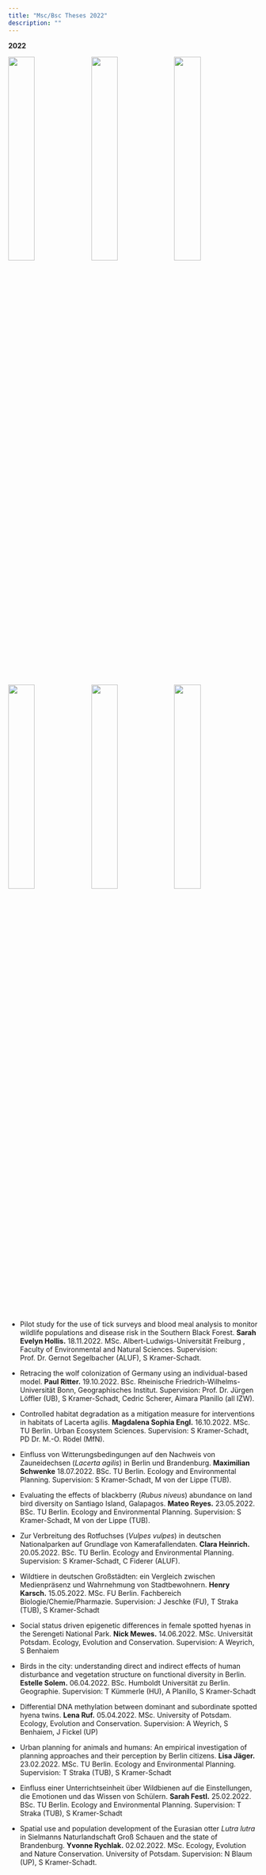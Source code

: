 ```yaml
---
title: "Msc/Bsc Theses 2022"
description: ""
---
```


**2022**

![](img/bee_bsc-theses.png){width=32.5%}
![](img/leopard_msc-theses.png){width=32.5%}
![](img/greycrownedcrane_msc-theses.png){width=32.5%}
![](img/ibis-bsc-theses.png){width=32.5%}
![](img/vulpes_vulpes.png){width=32.5%}
![](img/squirrel.png){width=32.5%}

* Pilot study for the use of tick surveys and blood meal analysis to monitor wildlife populations and disease risk in the Southern Black Forest. **Sarah Evelyn Hollis.** <span class='desaturated'>18.11.2022. MSc. Albert-Ludwigs-Universität Freiburg , Faculty of Environmental and Natural Sciences. Supervision: Prof. Dr. Gernot Segelbacher (ALUF), S Kramer-Schadt.</span>

* Retracing the wolf colonization of Germany using an individual-based model. **Paul Ritter.** <span class='desaturated'>19.10.2022. BSc. Rheinische Friedrich-Wilhelms-Universität Bonn, Geographisches Institut. Supervision: Prof. Dr. Jürgen Löffler (UB), S Kramer-Schadt, Cedric Scherer, Aimara Planillo (all IZW).</span>

* Controlled habitat degradation as a mitigation measure for interventions in habitats of Lacerta agilis. **Magdalena Sophia Engl.** <span class='desaturated'>16.10.2022. MSc. TU Berlin. Urban Ecosystem Sciences. Supervision: S Kramer-Schadt, PD Dr. M.-O. Rödel (MfN).</span>

* Einfluss von Witterungsbedingungen auf den Nachweis von Zauneidechsen (*Lacerta agilis*) in Berlin und Brandenburg. **Maximilian Schwenke** <span class='desaturated'>18.07.2022. BSc. TU Berlin. Ecology and Environmental Planning. Supervision: S Kramer-Schadt, M von der Lippe (TUB).</span>

* Evaluating the effects of blackberry (*Rubus niveus*) abundance on land bird diversity on Santiago Island, Galapagos. **Mateo Reyes.** <span class='desaturated'>23.05.2022. BSc. TU Berlin. Ecology and Environmental Planning. Supervision: S Kramer-Schadt, M von der Lippe (TUB).</span>

* Zur Verbreitung des Rotfuchses (*Vulpes vulpes*) in deutschen Nationalparken auf Grundlage von Kamerafallendaten. **Clara Heinrich.** <span class='desaturated'>20.05.2022. BSc. TU Berlin. Ecology and Environmental Planning. Supervision: S Kramer-Schadt, C Fiderer (ALUF).</span>

* Wildtiere in deutschen Großstädten: ein Vergleich zwischen Medienpräsenz und Wahrnehmung von Stadtbewohnern. **Henry Karsch.** <span class='desaturated'>15.05.2022. MSc. FU Berlin. Fachbereich Biologie/Chemie/Pharmazie. Supervision: J Jeschke (FU), T Straka (TUB), S Kramer-Schadt</span>

* Social status driven epigenetic differences in female spotted hyenas in the Serengeti National Park. **Nick Mewes.** <span class='desaturated'>14.06.2022. MSc. Universität Potsdam. Ecology, Evolution and Conservation. Supervision: A Weyrich, S Benhaiem</span>

* Birds in the city: understanding direct and indirect effects of human disturbance and vegetation structure on functional diversity in Berlin. **Estelle Solem.** <span class='desaturated'>06.04.2022. BSc. Humboldt Universität zu Berlin. Geographie. Supervision: T Kümmerle (HU), A Planillo, S Kramer-Schadt</span>

* Differential DNA methylation between dominant and subordinate spotted hyena twins. **Lena Ruf.** <span class='desaturated'>05.04.2022. MSc. University of Potsdam. Ecology, Evolution and Conservation. Supervision: A Weyrich, S Benhaiem, J Fickel (UP)</span>

* Urban planning for animals and humans: An empirical investigation of planning approaches and their perception by Berlin citizens. **Lisa Jäger.** <span class='desaturated'>23.02.2022. MSc. TU Berlin. Ecology and Environmental Planning. Supervision: T Straka (TUB), S Kramer-Schadt</span>

* Einfluss einer Unterrichtseinheit über Wildbienen auf die Einstellungen, die Emotionen und das Wissen von Schülern. **Sarah Festl.** <span class='desaturated'>25.02.2022. BSc. TU Berlin. Ecology and Environmental Planning. Supervision: T Straka (TUB), S Kramer-Schadt</span>

* Spatial use and population development of the Eurasian otter *Lutra lutra* in Sielmanns Naturlandschaft Groß Schauen and the state of Brandenburg. **Yvonne Rychlak.** <span class='desaturated'>02.02.2022. MSc. Ecology, Evolution and Nature Conservation. University of Potsdam. Supervision: N Blaum (UP), S Kramer-Schadt.</span>


